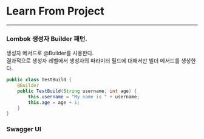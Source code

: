 # Learn From Project 

---

### Lombok 생성자 Builder 패턴. 
생성자 메서드로 @Builder를 사용한다. 
<br /> 결과적으로 생성자 레벨에서 생성자의 파라미터 필드에 대해서만 빌더 메서드를 생성한다. 
```java 
public class TestBuild {
    @Builder
    public TestBuild(String username, int age) {
        this.username = "My name is " + username;
        this.age = age + 1;
    }
}
```

### Swagger UI




